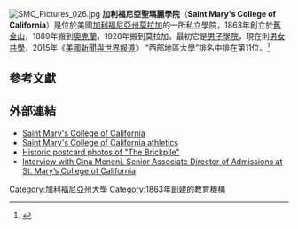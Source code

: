 {{Infobox university
|name = Saint Mary's College of California 
|image = 
|motto = {{lang-la|Signum Fidei}}（The Sign of Faith）
|colors = 紅藍 {{color box|#d80024}}{{color box|#06315b}}
|established = 1863
|type = [[私立大學|私立大學]]
|affiliation = [[羅馬天主教|羅馬天主教]][[基督教學校修士會|基督教學校修士會]]
|president = James A. Donahue
|endowment = $1.665億（2014）<ref>{{cite web |url=http://www.nacubo.org/Documents/EndowmentFiles/2014_Endowment_Market_Values.pdf |title=U.S. and Canadian Institutions Listed by Fiscal Year (FY) 2014 Endowment Market Value and Change in Endowment Market Value from FY 2013 to FY 2014 |publisher=National Association of College and University Business Officers and Commonfund Institute |year=2015 |deadurl=yes |archiveurl=https://web.archive.org/web/20150129213112/http://www.nacubo.org/Documents/EndowmentFiles/2014_Endowment_Market_Values.pdf |archivedate=2015-01-29 |accessdate=2015-03-24 }}</ref>
|city = [[莫拉加_(加利福尼亞州)|莫拉加]]
 |state             = [[加利福尼亞州|加利福尼亞州]]
 |country           = [[美國|美國]]
|students     = 4,228
|undergrad    = 2,853<ref name=Profile>{{cite web |url=http://www.stmarys-ca.edu/about-saint-marys-college/facts-figures |title=About SMC – Facts & Figures |publisher=Saint Mary's College of California |accessdate=March 16, 2013 |deadurl=yes |archiveurl=https://web.archive.org/web/20130303104257/http://www.stmarys-ca.edu/about-saint-marys-college/facts-figures |archivedate=2013年3月3日 }}</ref>
|postgrad     = 1,194<ref name=Profile/>
|faculty = 194<ref name=Profile/>
|campus = 郊區，{{convert|420|acre|km2}}
|nickname = Gaels
|mascot = Gael
|athletics = [[NCAA|NCAA]] Division I - [[West_Coast_Conference|WCC]]
|affiliations = [[Association_of_Catholic_Colleges_and_Universities|ACCU]]<br>[[National_Association_of_Independent_Colleges_and_Universities|NAICU]]<br>[[Western_Association_of_Schools_and_Colleges|WASC]]
|website = [http://www.stmarys-ca.edu www.stmarys-ca.edu]
|Conference = West Coast (WCC)
}}
[[Image:SMC_Pictures_026.jpg|thumb]]
'''加利福尼亞聖瑪麗學院'''（'''Saint Mary's College of California'''）是位於美國[[加利福尼亞州|加利福尼亞州]][[莫拉加_(加利福尼亞州)|莫拉加]]的一所私立學院，1863年創立於[[舊金山|舊金山]]，1889年搬到[[奧克蘭_(加利福尼亞州)|奧克蘭]]，1928年搬到莫拉加。最初它是[[男子學院|男子學院]]，現在則[[男女共學|男女共學]]，2015年《[[美國新聞與世界報道|美國新聞與世界報道]]》 “西部地區大學”排名中排在第11位。<ref>{{cite web|title=Saint Mary's College of California|url=http://colleges.usnews.rankingsandreviews.com/best-colleges/saint-marys-college-1302|publisher=[[美國新聞與世界報道|美國新聞與世界報道]]|accessdate=2015-03-24|archive-date=2015-03-26|archive-url=https://web.archive.org/web/20150326040300/http://colleges.usnews.rankingsandreviews.com/best-colleges/saint-marys-college-1302|dead-url=no}}</ref>
== 參考文獻==
{{reflist|30em}}

==外部連結==
{{commons category|Saint Mary's College of California}}
* [http://www.stmarys-ca.edu/ Saint Mary's College of California]{{Wayback|url=http://www.stmarys-ca.edu/ |date=20131206053014 }}
* [http://www.smcgaels.com/ Saint Mary's College of California athletics]{{Wayback|url=http://www.smcgaels.com/ |date=20150318112901 }}
* [https://web.archive.org/web/20090225123739/http://www.oaklandheritage.org/school%207.htm Historic postcard photos of "The Brickpile"]
* [http://onedublin.org/2010/04/16/admission-to-st-marys-college-of-california-a-onedublin-org-interview/ Interview with Gina Meneni, Senior Associate Director of Admissions at St. Mary’s College of California]{{Wayback|url=http://onedublin.org/2010/04/16/admission-to-st-marys-college-of-california-a-onedublin-org-interview/ |date=20150402111926 }}
{{加利福尼亞州的學院和大學}}

[[Category:加利福尼亞州大學|Category:加利福尼亞州大學]]
[[Category:1863年創建的教育機構|Category:1863年創建的教育機構]]